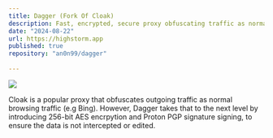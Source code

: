 ```yaml
---
title: Dagger (Fork Of Cloak)
description: Fast, encrypted, secure proxy obfuscating traffic as normal browsing traffic
date: "2024-08-22"
url: https://highstorm.app
published: true
repository: "an0n99/dagger"
  
---
```



 [![](https://raw.githubusercontent.com/an0n99/nextjs-portfolio-pageview-counter2/main/public/DALL%C2%B7E%202024-09-05%2018.30.09%20-%20A%20sleek%2C%20modern%20logo%20for%20an%20encrypted%20proxy%20service%20called%20'Dagger'.%20The%20logo%20should%20incorporate%20a%20minimalist%20dagger%20symbol%2C%20representing%20security%20and.webp?token=GHSAT0AAAAAACW47DSRBTY44FU5GDO3AEI6ZWZ5QUA)](https://highstorm.app) 

Cloak is a popular proxy that obfuscates outgoing traffic as normal browsing traffic (e.g Bing). However, Dagger takes that to the next level by introducing 256-bit AES encrpytion and Proton PGP signature signing, to ensure the data is not intercepted or edited.
